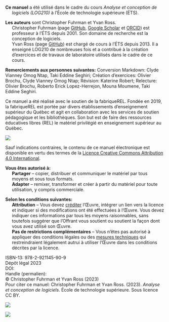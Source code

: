 \small
::: hanging-indent
**Ce manuel** a été utilisé dans le cadre du cours *Analyse et
conception de logiciels (LOG210)* à l'École de technologie supérieure
(ÉTS).
:::

::: hanging-indent
**Les auteurs** sont Christopher Fuhrman et Yvan Ross.\
Christopher Fuhrman (page [GitHub](https://github.com/fuhrmanator), [Google Scholar](https://scholar.google.com/citations?user=Qa5SpUwAAAAJ&hl=fr&oi=ao) et [ORCID](https://orcid.org/0000-0001-8010-1087)) est professeur à l'ÉTS depuis 2001.
Son domaine de recherche est la conception de logiciels.\
Yvan Ross (page [GitHub](https://github.com/yvanross)) est chargé de cours à l'ÉTS depuis 2013.
Il a enseigné LOG210 de nombreuses fois et a contribué à la création d'exercices et de travaux de laboratoire utilisés dans le cadre de ce cours.
:::

**Remerciements aux personnes suivantes:**
Conversion Markdown: Clyde Vianney Omog Ntap, Taki Eddine Seghiri;
Création d'exercices: Olivier Brochu, Clyde Vianney Omog Ntap;
Révision: Katerine Robert;
Relecture: Olivier Brochu, Roberto Erick Lopez-Herrejon, Mouna Moumene, Taki Eddine Seghiri.

Ce manuel a été réalisé avec le soutien de la fabriqueREL.
Fondée en 2019, la fabriqueREL est portée par divers établissements d'enseignement supérieur du Québec et agit en collaboration avec les services de soutien pédagogique et les bibliothèques.
Son but est de faire des ressources éducatives libres (REL) le matériel privilégié en enseignement supérieur au Québec.

:::: {.callout}
::: {layout="[12,-1,40]" layout-valign="center"}
![](images/CC/by.png)   

\justifying\small Sauf indications contraires, le contenu de ce manuel électronique est disponible 
en vertu des termes de la [Licence Creative Commons Attribution 4.0 International](https://creativecommons.org/licenses/by/4.0/deed.fr).
:::

::: hanging-indent
**Vous êtes autorisé à:**\
**Partager** -- copier, distribuer et communiquer le matériel par tous moyens et sous tous formats.\
**Adapter** -- remixer, transformer et créer à partir du matériel pour toute utilisation, y compris commerciale.
:::

::: hanging-indent
**Selon les conditions suivantes:**\
**Attribution** -- Vous devez [créditer](https://creativecommons.org/licenses/by/4.0/deed.fr) l'Œuvre, intégrer un lien vers la licence et indiquer si des modifications ont été effectuées à l'Œuvre.
Vous devez indiquer ces informations par tous les moyens raisonnables, sans toutefois suggérer que l'Offrant vous soutient ou soutient la façon dont vous avez utilisé son Œuvre.\
**Pas de restrictions complémentaires** -- Vous n'êtes pas autorisé à appliquer des conditions légales ou des [mesures techniques](https://creativecommons.org/licenses/by/4.0/deed.fr) qui restreindraient légalement autrui à utiliser l'Œuvre dans les conditions décrites par la licence.
:::
::::

\filbreak

ISBN-13: 978-2-921145-90-9\
Dépôt légal 2023\
DOI:\
Handle (permalien):\
© Christopher Fuhrman et Yvan Ross (2023)\
Pour citer ce manuel: Christopher Fuhrman et Yvan Ross. (2023).
*Analyse et conception de logiciels*. École de technologie supérieure.
Sous licence CC BY.

::: {layout="[-6, 20,-6,10,-6]" layout-valign="center"}
![](images/F-REL_logo-coul-horiz.png)

![](images/Logo_ETS_TypoGrise_D_FR_1.png)
:::
\normalsize
